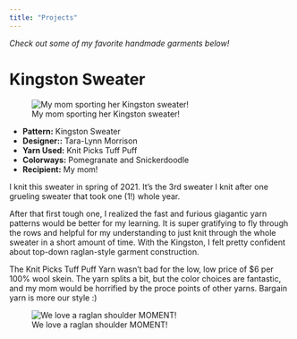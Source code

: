 ```yaml
---
title: "Projects"
---
```


_Check out some of my favorite handmade garments below!_

# Kingston Sweater

![My mom sporting her Kingston sweater!](figs/kingston_1.jpeg)

- **Pattern:** Kingston Sweater
- **Designer::** Tara-Lynn Morrison
- **Yarn Used:** Knit Picks Tuff Puff
- **Colorways:** Pomegranate and Snickerdoodle
- **Recipient:** My mom! 

I knit this sweater in spring of 2021. It's the 3rd sweater I knit after one grueling sweater that took one (1!) whole year. 

After that first tough one, I realized the fast and furious giagantic yarn patterns would be better for my learning. It is super gratifying to fly through the rows and helpful for my understanding to just knit through the whole sweater in a short amount of time. With the Kingston, I felt pretty confident about top-down raglan-style garment construction. 

The Knit Picks Tuff Puff Yarn wasn't bad for the low, low price of $6 per 100% wool skein. The yarn splits a bit, but the color choices are fantastic, and my mom would be horrified by the proce points of other yarns. Bargain yarn is more our style :) 

![We love a raglan shoulder MOMENT!](figs/kingston_2.jpeg)
